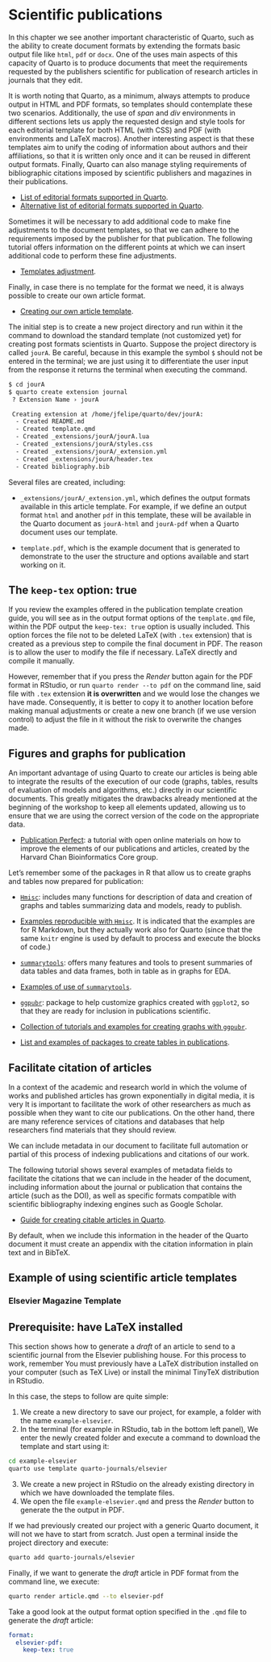 # Scientific publications {#sec-scientific-articles}


In this chapter we see another important characteristic of Quarto, such as
the ability to create document formats by extending the formats
basic output file like `html`, `pdf` or `docx`. One of the uses
main aspects of this capacity of Quarto is to produce
documents that meet the requirements requested by the publishers
scientific for publication of research articles in journals
that they edit.

It is worth noting that Quarto, as a minimum, always
attempts to produce output in HTML and PDF formats, so templates should
contemplate these two scenarios. Additionally, the use of *span* and *div* environments in different sections lets us apply the requested design and style tools
for each editorial template for both HTML (with CSS) and PDF (with environments
and LaTeX macros). Another interesting aspect is that these templates aim to unify the coding of information about authors and their affiliations,
so that it is written only once and it can be reused in different output 
formats. Finally, Quarto can also manage styling requirements
of bibliographic citations imposed by scientific publishers and magazines in 
their publications.

- [List of editorial formats supported in Quarto](https://quarto.org/docs/journals/).
- [Alternative list of editorial formats supported in Quarto](https://github.com/quarto-journals).

Sometimes it will be necessary to add additional code to make fine adjustments to the
document templates, so that we can adhere to the requirements imposed
by the publisher for that publication. The following tutorial offers information on
the different points at which we can insert additional code to perform these
fine adjustments.

- [Templates adjustment](https://quarto.org/docs/journals/templates.html).

Finally, in case there is no template for the format we need, it is always
possible to create our own article format.

- [Creating our own article template](https://quarto.org/docs/journals/formats.html).


The initial step is to create a new project directory and run within it
the command to download the standard template (not customized yet) for creating post formats
scientists in Quarto. Suppose the project directory is called `jourA`. 
Be careful, because in this example the symbol `$` should not be entered in the
terminal; we are just using it to differentiate the user input from the response it returns
the terminal when executing the command.

``` .bash
$ cd jourA
$ quarto create extension journal
 ? Extension Name › jourA

 Creating extension at /home/jfelipe/quarto/dev/jourA:
  - Created README.md
  - Created template.qmd
  - Created _extensions/jourA/jourA.lua
  - Created _extensions/jourA/styles.css
  - Created _extensions/jourA/_extension.yml
  - Created _extensions/jourA/header.tex
  - Created bibliography.bib
```

Several files are created, including:

- `_extensions/jourA/_extension.yml`, which defines the output formats available in this
article template. For example, if we define an output format `html` and another `pdf` in
this template, these will be available in the Quarto document as `jourA-html` and 
`jourA-pdf` when a Quarto document uses our template.

- `template.pdf`, which is the example document that is generated to demonstrate to the user the
structure and options available and start working on it.

::: {.callout-info}
## The `keep-tex` option: true

If you review the examples offered in the publication template creation guide, you will see
as in the output format options of the `template.qmd` file, within the PDF output
the `keep-tex: true` option is usually included. This option forces the file not to be deleted
LaTeX (with `.tex` extension) that is created as a previous step to compile the final document in
PDF. The reason is to allow the user to modify the file if necessary.
LaTeX directly and compile it manually.

However, remember that if you press the *Render* button again for the PDF format
in RStudio, or run `quarto render --to pdf` on the command line, said file
with `.tex` extension **it is overwritten** and we would lose the changes we have made. Consequently,
it is better to copy it to another location before making manual adjustments or create a new one
branch (if we use version control) to adjust the file in it without the risk
to overwrite the changes made.
:::

## Figures and graphs for publication

An important advantage of using Quarto to create our articles is being able to
integrate the results of the execution of our code (graphs, tables, results
of evaluation of models and algorithms, etc.) directly in our scientific documents.
This greatly mitigates the drawbacks already mentioned at the beginning of the workshop to
keep all elements updated, allowing us to ensure that we are
using the correct version of the code on the appropriate data.

- [Publication Perfect](https://github.com/hbctraining/publication_perfect?tab=readme-ov-file): a tutorial
with open online materials on how to improve the elements of our publications
and articles, created by the Harvard Chan Bioinformatics Core group.

Let's remember some of the packages in R that allow us to create graphs and tables now
prepared for publication:

- [`Hmisc`](https://hbiostat.org/r/hmisc/): includes many functions for description of
data and creation of graphs and tables summarizing data and models, ready to publish.

- [Examples reproducible with `Hmisc`](https://hbiostat.org/r/hmisc/examples). It is indicated
that the examples are for R Markdown, but they actually work also for Quarto (since
that the same `knitr` engine is used by default to process and execute the blocks
of code.)


- [`summarytools`](https://github.com/dcomtois/summarytools): offers many features
and tools to present summaries of data tables and data frames, both in
table as in graphs for EDA.

- [Examples of use of `summarytools`](https://cran.r-project.org/web/packages/summarytools/vignettes/introduction.html).


- [`ggpubr`](https://rpkgs.datanovia.com/ggpubr/): package to help customize
graphics created with `ggplot2`, so that they are ready for inclusion in publications
scientific.

- [Collection of tutorials and examples for creating graphs with `ggpubr`](http://www.sthda.com/english/articles/24-ggpubr-publication-ready-plots/).

- [List and examples of packages to create tables in publications](https://thatdatatho.com/easily-create-descriptive-summary-statistic-tables-r-studio/).


## Facilitate citation of articles

In a context of the academic and research world in which the volume of works and
published articles has grown exponentially in digital media, it is very
It is important to facilitate the work of other researchers as much as possible when they want to
cite our publications. On the other hand, there are many reference services
of citations and databases that help researchers find materials
that they should review.

We can include metadata in our document to facilitate full automation
or partial of this process of indexing publications and citations of our work.


The following tutorial shows several examples of metadata fields to facilitate
the citations that we can include in the header of the document, including information about
the journal or publication that contains the article (such as the DOI), as well as specific formats
compatible with scientific bibliography indexing engines such as Google Scholar.

- [Guide for creating citable articles in Quarto](https://quarto.org/docs/authoring/create-citeable-articles.html).

By default, when we include this information in the header of the Quarto document it must
create an appendix with the citation information in plain text and in BibTeX.

## Example of using scientific article templates

### Elsevier Magazine Template

::: {.callout-warning}
## Prerequisite: have LaTeX installed

This section shows how to generate a *draft* of an article to send to a
scientific journal from the Elsevier publishing house. For this process to work, remember
You must previously have a LaTeX distribution installed on your computer (such as
TeX Live) or install the minimal TinyTeX distribution in RStudio.
:::

In this case, the steps to follow are quite simple:

1. We create a new directory to save our project, for example, a folder
with the name `example-elsevier`.
2. In the terminal (for example in RStudio, tab in the bottom left panel), 
We enter the newly created folder and execute a command to download the template
and start using it:

``` .bash
cd example-elsevier
quarto use template quarto-journals/elsevier
```

3. We create a new project in RStudio on the already existing directory in which we have
downloaded the template files.
4. We open the file `example-elsevier.qmd` and press the *Render* button to generate the
the output in PDF.

If we had previously created our project with a generic Quarto document, it will not
we have to start from scratch. Just open a terminal inside the project directory
and execute:

``` .bash
quarto add quarto-journals/elsevier
```
Finally, if we want to generate the *draft* article in PDF format from the command line,
we execute:

``` .bash
quarto render article.qmd --to elsevier-pdf
```

Take a good look at the output format option specified in the `.qmd` file to
generate the *draft* article:

```.yaml
format:
  elsevier-pdf:
    keep-tex: true
```



